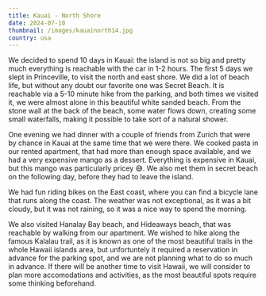 ```yaml
---
title: Kauai - North Shore
date: 2024-07-10
thumbnail: /images/kauainorth14.jpg
country: usa
---
```

We decided to spend 10 days in Kauai: the island is not so big and pretty much everything is reachable with the car in 1-2 hours. The first 5 days we slept in Princeville, to visit the north and east shore. We did a lot of beach life, but without any doubt our favorite one was Secret Beach. It is reachable via a 5-10 minute hike from the parking, and both times we visited it, we were almost alone in this beautiful white sanded beach. From the stone wall at the back of the beach, some water flows down, creating some small waterfalls, making it possible to take sort of a natural shower.

<ImageComponent src="/images/kauainorth1.jpg" alt="Kauai North" />
<ImageComponent src="/images/kauainorth2.jpg" alt="Kauai North" />
<ImageComponent src="/images/kauainorth3.jpg" alt="Kauai North" />
<ImageComponent src="/images/kauainorth4.jpg" alt="Kauai North" />

One evening we had dinner with a couple of friends from Zurich that were by chance in Kauai at the same time that we were there. We cooked pasta in our rented apartment, that had more than enough space available, and we had a very expensive mango as a dessert. Everything is expensive in Kauai, but this mango was particularly pricey 😅. We also met them in secret beach on the following day, before they had to leave the island.

<ImageComponent src="/images/kauainorth8.jpg" alt="Kauai North" />
<ImageComponent src="/images/kauainorth9.jpg" alt="Kauai North" />

We had fun riding bikes on the East coast, where you can find a bicycle lane that runs along the coast. The weather was not exceptional, as it was a bit cloudy, but it was not raining, so it was a nice way to spend the morning.

<ImageComponent src="/images/kauainorth5.jpg" alt="Kauai North" />
<ImageComponent src="/images/kauainorth6.jpg" alt="Kauai North" />
<ImageComponent src="/images/kauainorth7.jpg" alt="Kauai North" />

We also visited Hanalay Bay beach, and Hideaways beach, that was reachable by walking from our apartment. We wished to hike along the famous Kalalau trail, as it is known as one of the most beautiful trails in the whole Hawaii islands area, but unfortuntely it required a reservation in advance for the parking spot, and we are not planning what to do so much in advance. If there will be another time to visit Hawaii, we will consider to plan more accomodations and activities, as the most beautiful spots require some thinking beforehand.

<ImageComponent src="/images/kauainorth10.jpg" alt="Kauai North" />
<ImageComponent src="/images/kauainorth11.jpg" alt="Kauai North" />
<ImageComponent src="/images/kauainorth12.jpg" alt="Kauai North" />
<ImageComponent src="/images/kauainorth13.jpg" alt="Kauai North" />
<ImageComponent src="/images/kauainorth14.jpg" alt="Kauai North" />